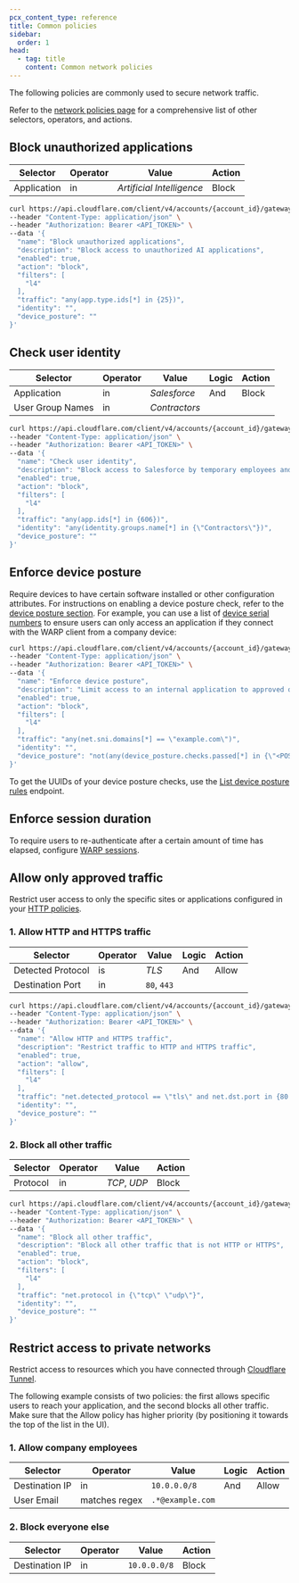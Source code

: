 ```yaml
---
pcx_content_type: reference
title: Common policies
sidebar:
  order: 1
head:
  - tag: title
    content: Common network policies
---
```



The following policies are commonly used to secure network traffic.

Refer to the [network policies page](/cloudflare-one/policies/gateway/network-policies/) for a comprehensive list of other selectors, operators, and actions.

## Block unauthorized applications

<Render file="gateway/policies/block-applications" product="cloudflare-one" />

<Tabs syncKey="dashPlusAPI"> <TabItem label="Dashboard">

| Selector    | Operator | Value                     | Action |
| ----------- | -------- | ------------------------- | ------ |
| Application | in       | _Artificial Intelligence_ | Block  |

</TabItem>

<TabItem label="API">

```sh
curl https://api.cloudflare.com/client/v4/accounts/{account_id}/gateway/rule\
--header "Content-Type: application/json" \
--header "Authorization: Bearer <API_TOKEN>" \
--data '{
  "name": "Block unauthorized applications",
  "description": "Block access to unauthorized AI applications",
  "enabled": true,
  "action": "block",
  "filters": [
    "l4"
  ],
  "traffic": "any(app.type.ids[*] in {25})",
  "identity": "",
  "device_posture": ""
}'
```

</TabItem> </Tabs>

## Check user identity

<Render file="gateway/policies/check-user-identity" />

<Tabs syncKey="dashPlusAPI"> <TabItem label="Dashboard">

| Selector         | Operator | Value         | Logic | Action |
| ---------------- | -------- | ------------- | ----- | ------ |
| Application      | in       | _Salesforce_  | And   | Block  |
| User Group Names | in       | _Contractors_ |       |        |

</TabItem>

<TabItem label="API">

```sh
curl https://api.cloudflare.com/client/v4/accounts/{account_id}/gateway/rule\
--header "Content-Type: application/json" \
--header "Authorization: Bearer <API_TOKEN>" \
--data '{
  "name": "Check user identity",
  "description": "Block access to Salesforce by temporary employees and contractors",
  "enabled": true,
  "action": "block",
  "filters": [
    "l4"
  ],
  "traffic": "any(app.ids[*] in {606})",
  "identity": "any(identity.groups.name[*] in {\"Contractors\"})",
  "device_posture": ""
}'
```

</TabItem> </Tabs>

## Enforce device posture

Require devices to have certain software installed or other configuration attributes. For instructions on enabling a device posture check, refer to the [device posture section](/cloudflare-one/identity/devices/). For example, you can use a list of [device serial numbers](/cloudflare-one/identity/devices/warp-client-checks/corp-device/) to ensure users can only access an application if they connect with the WARP client from a company device:

<Tabs syncKey="dashPlusAPI"> <TabItem label="Dashboard">

<Render file="gateway/policies/enforce-device-posture" />

</TabItem>

<TabItem label="API">

```sh
curl https://api.cloudflare.com/client/v4/accounts/{account_id}/gateway/rule\
--header "Content-Type: application/json" \
--header "Authorization: Bearer <API_TOKEN>" \
--data '{
  "name": "Enforce device posture",
  "description": "Limit access to an internal application to approved organization devices",
  "enabled": true,
  "action": "block",
  "filters": [
    "l4"
  ],
  "traffic": "any(net.sni.domains[*] == \"example.com\")",
  "identity": "",
  "device_posture": "not(any(device_posture.checks.passed[*] in {\"<POSTURE-CHECK-UUID>\"}))"
}'
```

To get the UUIDs of your device posture checks, use the [List device posture rules](/api/resources/zero_trust/subresources/devices/subresources/posture/methods/list/) endpoint.

</TabItem> </Tabs>

## Enforce session duration

To require users to re-authenticate after a certain amount of time has elapsed, configure [WARP sessions](/cloudflare-one/connections/connect-devices/warp/configure-warp/warp-sessions/).

## Allow only approved traffic

Restrict user access to only the specific sites or applications configured in your [HTTP policies](/cloudflare-one/policies/gateway/http-policies/).

### 1. Allow HTTP and HTTPS traffic

<Tabs syncKey="dashPlusAPI"> <TabItem label="Dashboard">

| Selector          | Operator | Value       | Logic | Action |
| ----------------- | -------- | ----------- | ----- | ------ |
| Detected Protocol | is       | _TLS_       | And   | Allow  |
| Destination Port  | in       | `80`, `443` |       |        |

</TabItem>

<TabItem label="API">

```sh
curl https://api.cloudflare.com/client/v4/accounts/{account_id}/gateway/rule\
--header "Content-Type: application/json" \
--header "Authorization: Bearer <API_TOKEN>" \
--data '{
  "name": "Allow HTTP and HTTPS traffic",
  "description": "Restrict traffic to HTTP and HTTPS traffic",
  "enabled": true,
  "action": "allow",
  "filters": [
    "l4"
  ],
  "traffic": "net.detected_protocol == \"tls\" and net.dst.port in {80 443}",
  "identity": "",
  "device_posture": ""
}'
```

</TabItem> </Tabs>

### 2. Block all other traffic

<Tabs syncKey="dashPlusAPI"> <TabItem label="Dashboard">

| Selector | Operator | Value        | Action |
| -------- | -------- | ------------ | ------ |
| Protocol | in       | _TCP_, _UDP_ | Block  |

</TabItem>

<TabItem label="API">

```sh
curl https://api.cloudflare.com/client/v4/accounts/{account_id}/gateway/rule\
--header "Content-Type: application/json" \
--header "Authorization: Bearer <API_TOKEN>" \
--data '{
  "name": "Block all other traffic",
  "description": "Block all other traffic that is not HTTP or HTTPS",
  "enabled": true,
  "action": "block",
  "filters": [
    "l4"
  ],
  "traffic": "net.protocol in {\"tcp\" \"udp\"}",
  "identity": "",
  "device_posture": ""
}'
```

</TabItem> </Tabs>

## Restrict access to private networks

Restrict access to resources which you have connected through [Cloudflare Tunnel](/cloudflare-one/connections/connect-networks/).

The following example consists of two policies: the first allows specific users to reach your application, and the second blocks all other traffic. Make sure that the Allow policy has higher priority (by positioning it towards the top of the list in the UI).

### 1. Allow company employees

| Selector       | Operator      | Value            | Logic | Action |
| -------------- | ------------- | ---------------- | ----- | ------ |
| Destination IP | in            | `10.0.0.0/8`     | And   | Allow  |
| User Email     | matches regex | `.*@example.com` |       |        |

### 2. Block everyone else

| Selector       | Operator | Value        | Action |
| -------------- | -------- | ------------ | ------ |
| Destination IP | in       | `10.0.0.0/8` | Block  |
